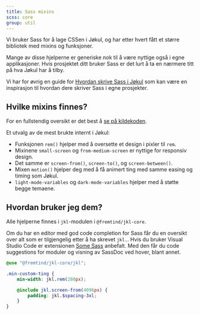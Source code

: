 ```yaml
---
title: Sass mixins
scss: core
group: util
---
```


<Ingress>
    Vi bruker Sass for å lage CSSen i Jøkul, og har etter hvert fått et større
    bibliotek med mixins og funksjoner.
</Ingress>

Mange av disse hjelperne er generiske nok til å være nyttige også i egne applikasjoner. Hvis prosjektet ditt bruker Sass er det lurt å ta en nærmere titt på hva Jøkul har å tilby.

Vi har for øvrig en guide for [Hvordan skrive Sass i Jøkul](/guider/sass) som kan være en inspirasjon til hvordan dere skriver Sass i egne prosjekter.

## Hvilke mixins finnes?

For en fullstendig oversikt er det best å [se på kildekoden](https://github.com/fremtind/jokul/tree/pre-1.0/packages/core/jkl).

Et utvalg av de mest brukte internt i Jøkul:

-   Funksjonen `rem()` hjelper med å oversette et design i pixler til `rem`.
-   Mixinene `small-screen` og `from-medium-screen` er nyttige for responsiv design.
-   Det samme er `screen-from()`, `screen-to()`, og `screen-between()`.
-   Mixen `motion()` hjelper deg med å få animert ting med samme easing og timing som Jøkul.
-   `light-mode-variables` og `dark-mode-variables` hjelper med å støtte begge temaene.

## Hvordan bruker jeg dem?

Alle hjelperne finnes i `jkl`-modulen i `@fremtind/jkl-core`.

Om du har en editor med god code completion for Sass får du en oversikt over alt som er tilgjengelig etter å ha skrevet `jkl.`. Hvis du bruker Visual Studio Code er extensionen [Some Sass](https://marketplace.visualstudio.com/items?itemName=SomewhatStationery.some-sass) anbefalt. Med den får du code suggestions for moduler og visning av SassDoc ved hover, blant annet.

```scss
@use "@fremtind/jkl-core/jkl";

.min-custom-ting {
    min-width: jkl.rem(280px);

    @include jkl.screen-from(4096px) {
        padding: jkl.$spacing-3xl;
    }
}
```
